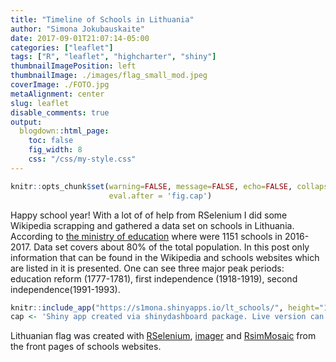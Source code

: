 ```yaml
---
title: "Timeline of Schools in Lithuania"
author: "Simona Jokubauskaite"
date: 2017-09-01T21:07:14-05:00
categories: ["leaflet"]
tags: ["R", "leaflet", "highcharter", "shiny"]
thumbnailImagePosition: left
thumbnailImage: ./images/flag_small_mod.jpeg
coverImage: ./FOTO.jpg
metaAlignment: center
slug: leaflet
disable_comments: true
output:
  blogdown::html_page:
    toc: false
    fig_width: 8
    css: "/css/my-style.css"
--- 
```


```r
knitr::opts_chunk$set(warning=FALSE, message=FALSE, echo=FALSE, collapse = TRUE,
                      eval.after = 'fig.cap')
```

Happy school year! With a lot of of help from RSelenium I did some Wikipedia scrapping and gathered a data set on schools in Lithuania. According to [the ministry of education](http://www.svis.smm.lt/) where were 1151 schools in 2016-2017. Data set covers about 80$\%$ of the total population. In this post only information that can be found in the Wikipedia and schools websites which are listed in it is presented.
One can see three major peak periods: education reform (1777-1781), first independence (1918-1919), second independence(1991-1993). 


```r
knitr::include_app("https://s1mona.shinyapps.io/lt_schools/", height="1000px")
cap <- 'Shiny app created via shinydashboard package. Live version can be found <a href="https://s1mona.shinyapps.io/lt_schools/">here</a>.'
```

Lithuanian flag was created with [RSelenium](http://ropensci.github.io/RSelenium), [imager](https://github.com/dahtah/imager) and [RsimMosaic](https://CRAN.R-project.org/package=RsimMosaic) from the front pages of schools websites.
